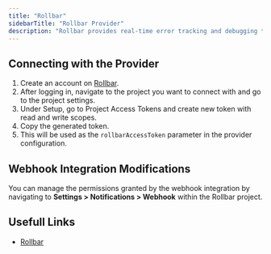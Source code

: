 ```yaml
---
title: "Rollbar"
sidebarTitle: "Rollbar Provider"
description: "Rollbar provides real-time error tracking and debugging tools for developers."
---
```


<AutoGeneratedSnippet />

## Connecting with the Provider

1. Create an account on [Rollbar](https://rollbar.com/).
2. After logging in, navigate to the project you want to connect with and go to the project settings.
3. Under Setup, go to Project Access Tokens and create new token with read and write scopes.
4. Copy the generated token.
5. This will be used as the `rollbarAccessToken` parameter in the provider configuration.

## Webhook Integration Modifications

You can manage the permissions granted by the webhook integration by navigating to **Settings > Notifications > Webhook** within the Rollbar project.

## Usefull Links

- [Rollbar](https://rollbar.com/)